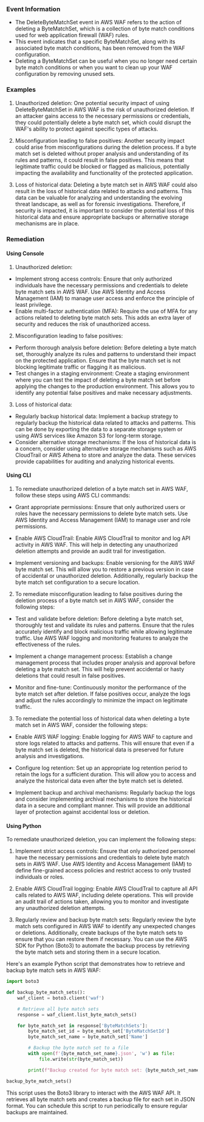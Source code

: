 
### Event Information

- The DeleteByteMatchSet event in AWS WAF refers to the action of deleting a ByteMatchSet, which is a collection of byte match conditions used for web application firewall (WAF) rules.
- This event indicates that a specific ByteMatchSet, along with its associated byte match conditions, has been removed from the WAF configuration.
- Deleting a ByteMatchSet can be useful when you no longer need certain byte match conditions or when you want to clean up your WAF configuration by removing unused sets.


### Examples

1. Unauthorized deletion: One potential security impact of using DeleteByteMatchSet in AWS WAF is the risk of unauthorized deletion. If an attacker gains access to the necessary permissions or credentials, they could potentially delete a byte match set, which could disrupt the WAF's ability to protect against specific types of attacks.

2. Misconfiguration leading to false positives: Another security impact could arise from misconfigurations during the deletion process. If a byte match set is deleted without proper analysis and understanding of its rules and patterns, it could result in false positives. This means that legitimate traffic could be blocked or flagged as malicious, potentially impacting the availability and functionality of the protected application.

3. Loss of historical data: Deleting a byte match set in AWS WAF could also result in the loss of historical data related to attacks and patterns. This data can be valuable for analyzing and understanding the evolving threat landscape, as well as for forensic investigations. Therefore, if security is impacted, it is important to consider the potential loss of this historical data and ensure appropriate backups or alternative storage mechanisms are in place.

### Remediation

#### Using Console

1. Unauthorized deletion:
- Implement strong access controls: Ensure that only authorized individuals have the necessary permissions and credentials to delete byte match sets in AWS WAF. Use AWS Identity and Access Management (IAM) to manage user access and enforce the principle of least privilege.
- Enable multi-factor authentication (MFA): Require the use of MFA for any actions related to deleting byte match sets. This adds an extra layer of security and reduces the risk of unauthorized access.

2. Misconfiguration leading to false positives:
- Perform thorough analysis before deletion: Before deleting a byte match set, thoroughly analyze its rules and patterns to understand their impact on the protected application. Ensure that the byte match set is not blocking legitimate traffic or flagging it as malicious.
- Test changes in a staging environment: Create a staging environment where you can test the impact of deleting a byte match set before applying the changes to the production environment. This allows you to identify any potential false positives and make necessary adjustments.

3. Loss of historical data:
- Regularly backup historical data: Implement a backup strategy to regularly backup the historical data related to attacks and patterns. This can be done by exporting the data to a separate storage system or using AWS services like Amazon S3 for long-term storage.
- Consider alternative storage mechanisms: If the loss of historical data is a concern, consider using alternative storage mechanisms such as AWS CloudTrail or AWS Athena to store and analyze the data. These services provide capabilities for auditing and analyzing historical events.

#### Using CLI

1. To remediate unauthorized deletion of a byte match set in AWS WAF, follow these steps using AWS CLI commands:

- Grant appropriate permissions: Ensure that only authorized users or roles have the necessary permissions to delete byte match sets. Use AWS Identity and Access Management (IAM) to manage user and role permissions.

- Enable AWS CloudTrail: Enable AWS CloudTrail to monitor and log API activity in AWS WAF. This will help in detecting any unauthorized deletion attempts and provide an audit trail for investigation.

- Implement versioning and backups: Enable versioning for the AWS WAF byte match set. This will allow you to restore a previous version in case of accidental or unauthorized deletion. Additionally, regularly backup the byte match set configuration to a secure location.

2. To remediate misconfiguration leading to false positives during the deletion process of a byte match set in AWS WAF, consider the following steps:

- Test and validate before deletion: Before deleting a byte match set, thoroughly test and validate its rules and patterns. Ensure that the rules accurately identify and block malicious traffic while allowing legitimate traffic. Use AWS WAF logging and monitoring features to analyze the effectiveness of the rules.

- Implement a change management process: Establish a change management process that includes proper analysis and approval before deleting a byte match set. This will help prevent accidental or hasty deletions that could result in false positives.

- Monitor and fine-tune: Continuously monitor the performance of the byte match set after deletion. If false positives occur, analyze the logs and adjust the rules accordingly to minimize the impact on legitimate traffic.

3. To remediate the potential loss of historical data when deleting a byte match set in AWS WAF, consider the following steps:

- Enable AWS WAF logging: Enable logging for AWS WAF to capture and store logs related to attacks and patterns. This will ensure that even if a byte match set is deleted, the historical data is preserved for future analysis and investigations.

- Configure log retention: Set up an appropriate log retention period to retain the logs for a sufficient duration. This will allow you to access and analyze the historical data even after the byte match set is deleted.

- Implement backup and archival mechanisms: Regularly backup the logs and consider implementing archival mechanisms to store the historical data in a secure and compliant manner. This will provide an additional layer of protection against accidental loss or deletion.

#### Using Python

To remediate unauthorized deletion, you can implement the following steps:

1. Implement strict access controls: Ensure that only authorized personnel have the necessary permissions and credentials to delete byte match sets in AWS WAF. Use AWS Identity and Access Management (IAM) to define fine-grained access policies and restrict access to only trusted individuals or roles.

2. Enable AWS CloudTrail logging: Enable AWS CloudTrail to capture all API calls related to AWS WAF, including delete operations. This will provide an audit trail of actions taken, allowing you to monitor and investigate any unauthorized deletion attempts.

3. Regularly review and backup byte match sets: Regularly review the byte match sets configured in AWS WAF to identify any unexpected changes or deletions. Additionally, create backups of the byte match sets to ensure that you can restore them if necessary. You can use the AWS SDK for Python (Boto3) to automate the backup process by retrieving the byte match sets and storing them in a secure location.

Here's an example Python script that demonstrates how to retrieve and backup byte match sets in AWS WAF:

```python
import boto3

def backup_byte_match_sets():
    waf_client = boto3.client('waf')

    # Retrieve all byte match sets
    response = waf_client.list_byte_match_sets()

    for byte_match_set in response['ByteMatchSets']:
        byte_match_set_id = byte_match_set['ByteMatchSetId']
        byte_match_set_name = byte_match_set['Name']

        # Backup the byte match set to a file
        with open(f'{byte_match_set_name}.json', 'w') as file:
            file.write(str(byte_match_set))

        print(f"Backup created for byte match set: {byte_match_set_name}")

backup_byte_match_sets()
```

This script uses the Boto3 library to interact with the AWS WAF API. It retrieves all byte match sets and creates a backup file for each set in JSON format. You can schedule this script to run periodically to ensure regular backups are maintained.

